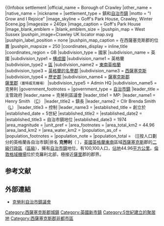 {{noteTA
|G1=UK Places
|G2=Unit
}}
{{otheruses4|英格蘭城鎮|「克勞利」的其他意思|克勞利 (消歧義)}}
{{Infobox settlement
<!--See the Table at Infobox Settlement for all fields and descriptions of usage-->
|official_name = Borough of Crawley
|other_name =
|native_name = <!-- for cities whose native name is not in English -->
|nickname =
|settlement_type =     鎮和[[英國自治市鎮地位|自治市鎮]]
|motto = "I Grow and I Rejoice"
<!-- images and maps ----------->
|image_skyline = Goff's Park House, Crawley, Winter Scene.jpg
|imagesize = 240px
|image_caption = Goff's Park House
|image_blank_emblem = 
|blank_emblem_size =
|pushpin_map = West Sussex
|pushpin_image=Crawley UK locator map.svg
|pushpin_label_position = none
|pushpin_map_caption = 在西薩塞克斯郡的位置
|pushpin_mapsize = 250
<!-- Location ------------------>
|coordinates_display = inline,title
|coordinates_region = GB
|subdivision_type =       國家
|subdivision_name = 英國
|subdivision_type1 = [[構成國|構成國]]
|subdivision_name1 = 英格蘭
|subdivision_type2 = [[區域_(英格蘭)|區]]
|subdivision_name2 = [[東南英格蘭|東南英格蘭]]
|subdivision_type3 = [[英格蘭的名譽郡|英格蘭的名譽郡]]
|subdivision_name3 = [[西薩塞克斯|西薩塞克斯]]
|subdivision_type4 = [[英格蘭的歷史郡|歷史郡]]
|subdivision_name4 = [[薩塞克斯郡|薩塞克斯郡]]<br/>[[薩里郡|薩里郡]]<small>（蓋特威克機場）</small>
|subdivision_type5 = Admin HQ
|subdivision_name5 = 克勞利
<!-- Politics ----------------->
|government_footnotes =
|government_type = [[英國自治市鎮地位|自治市鎮]]
|leader_title = 主管政府
|leader_name = 克勞利區議會
|leader_title1 = MP:
|leader_name1 = Henry Smith （[[英國保守黨|C]]）
|leader_title2 = 鎮長
|leader_name2 = Cllr Brenda Smith（[[工黨_(英國)|L]]）
|leader_title3 = 控制
|leader_name3 = {{English district control|GSS=E07000101}}
|established_title = 創立於
|established_date = 5世紀
|established_title2 =
|established_date2 =
|established_title3 = 自治市鎮地位
|established_date3 = 1974
<!-- Area --------------------->
|area_magnitude =
|unit_pref = <!--Enter: Imperial, if Imperial (metric) is desired-->
|area_footnotes =
|area_total_km2 = 44.96 <!-- ALL fields dealing with a measurements are subject to automatic unit conversion-->
|area_land_km2 = <!--See table @ Template:Infobox Settlement for details on automatic unit conversion-->
|area_water_km2 =
<!-- Population ----------------------->
|population_as_of = {{English statistics year}}
|population_footnotes =
|population_note =
|population_total = {{English district population|GSS=E07000226}}（[[按人口劃分的英格蘭各自治市鎮|排名{{English district rank]]）
|population_density_km2 = 2221
|population_blank2_title = 種族<ref>[http://www.crawley.gov.uk/pw/web/pub193637 2011 Crawley Census]</ref>
|population_blank2 = 72.1% 英國白人<br />6.8% 其他白人<br>5.2% 印度人<br>4.3% 巴基斯坦人<br />2.6% 其他亞洲人<br />2.0% 非洲裔英國人
<!-- General information --------------->
|timezone = [[格林尼治平時|格林尼治平時]]
|utc_offset = +0
|timezone_DST =[[英國夏令時間|英國夏令時間]]
|utc_offset_DST =+1
|latd=51 |latm=6 |lats=33 |latNS=N
|longd=0 |longm=11 |longs=14 |longEW=W
|elevation_footnotes = <!--for references: use<ref> </ref> tags-->
|elevation_m =
<!-- Area/postal codes & others -------->
|postal_code_type = Postcode
|postal_code = [[RH郵區|RH]]6和[[RH郵區|RH]]10–11
|area_code = 01293
|blank_name = [[ISO_3166-2:GB|ISO 3166-2]]
|blank_info = GB-WSX <small>（西薩賽克斯）</small>
|blank1_name = [[ONS編碼系統|ONS編碼系統]]
|blank1_info = 45UE (ONS)<br />E07000226 (GSS)
|blank2_name = [[英國國家格網參考系統|OS格網參考]]
|blank2_info = {{gbmappingsmall|TQ268360}}
|blank3_name = [[NUTS|NUTS]] 3
|blank3_info = UKJ24
|website = [http://www.crawley.gov.uk/stellent/idcplg?IdcService=SS_GET_PAGE&nodeId=25 www.crawley.gov.uk]
|footnotes =
}}
<!-- INFOBOX END -->
'''克勞利'''（{{lang-en|'''Crawley'''}} {{Audio|en-uk-Crawley.ogg|pronunciation}}），[[英國|英國]][[英格蘭|英格蘭]][[東南英格蘭|東南]]區域[[西薩塞克斯|西薩塞克斯]]郡的[[英格蘭行政區劃|二級行政區]]（[[英格蘭的區|區級]]），擁有[[英國自治市鎮地位|自治市鎮]]地位，有100,100人口，[[面積|佔地]]44.96[[平方公里|平方公里]]。[[倫敦格域機場|倫敦格域機場]]位於克羅利北部，極接近[[薩里郡|薩里]]郡的郡界。

==参考文献==
{{reflist}}

== 外部連結 ==
* [http://www.crawley.gov.uk 克勞利自治市鎮議會]{{Wayback|url=http://www.crawley.gov.uk/ |date=20170324165202 }}

{{DEFAULTSORT:Crawley}}
[[Category:西薩塞克斯郡城鎮|Category:西薩塞克斯郡城鎮]]
[[Category:英國新市鎮|Category:英國新市鎮]]
[[Category:5世紀建立的聚居地|Category:5世紀建立的聚居地]]
[[Category:西薩塞克斯郡非都市區|Category:西薩塞克斯郡非都市區]]